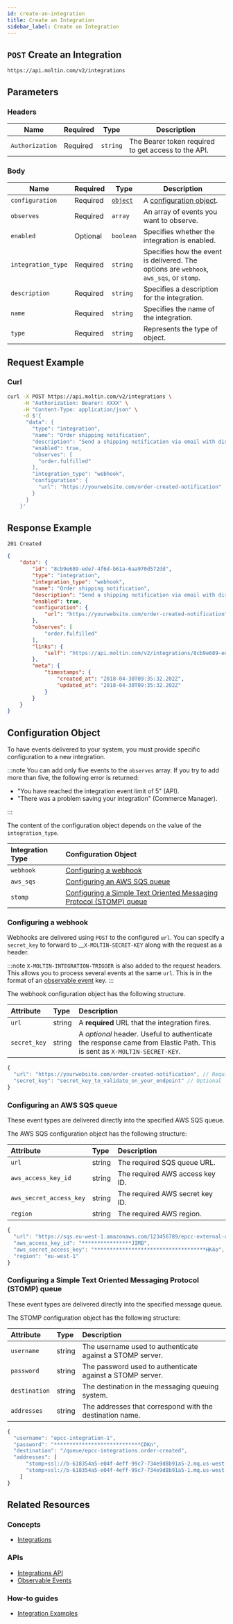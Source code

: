 ```yaml
---
id: create-an-integration
title: Create an Integration
sidebar_label: Create an Integration
---
```


## `POST` Create an Integration

```http
https://api.moltin.com/v2/integrations
```

## Parameters

### Headers

| Name | Required | Type | Description |
| --- | --- | --- | --- |
| `Authorization` | Required | `string` | The Bearer token required to get access to the API. |

### Body

| Name | Required | Type | Description |
| --- | --- | --- | --- |
| `configuration` | Required | [`object`](#configuration-object) | A [configuration object](#configuration-object). |
| `observes` | Required | `array` | An array of events you want to observe. |
| `enabled` | Optional | `boolean` | Specifies whether the integration is enabled. |
| `integration_type` | Required | `string` | Specifies how the event is delivered. The options are `webhook`, `aws_sqs`, or `stomp`. |
| `description` | Required | `string` | Specifies a description for the integration. |
| `name` | Required | `string` | Specifies the name of the integration. |
| `type` | Required | `string` | Represents the type of object. |

## Request Example

### Curl

```bash
curl -X POST https://api.moltin.com/v2/integrations \
     -H "Authorization: Bearer: XXXX" \
     -H "Content-Type: application/json" \
     -d $'{
      "data": {
        "type": "integration",
        "name": "Order shipping notification",
        "description": "Send a shipping notification via email with discount code.",
        "enabled": true,
        "observes": [
          "order.fulfilled"
        ],
        "integration_type": "webhook",
        "configuration": {
          "url": "https://yourwebsite.com/order-created-notification"
        }
      }
    }'
```

## Response Example

`201 Created`

```json
{
    "data": {
        "id": "8cb9e689-ede7-4f6d-b61a-6aa970d572dd",
        "type": "integration",
        "integration_type": "webhook",
        "name": "Order shipping notification",
        "description": "Send a shipping notification via email with discount code.",
        "enabled": true,
        "configuration": {
            "url": "https://yourwebsite.com/order-created-notification"
        },
        "observes": [
            "order.fulfilled"
        ],
        "links": {
            "self": "https://api.moltin.com/v2/integrations/8cb9e689-ede7-4f6d-b61a-6aa970d572dd"
        },
        "meta": {
            "timestamps": {
                "created_at": "2018-04-30T09:35:32.202Z",
                "updated_at": "2018-04-30T09:35:32.202Z"
            }
        }
    }
}
```

## Configuration Object

To have events delivered to your system, you must provide specific configuration to a new integration.

:::note
You can add only five events to the `observes` array. If you try to add more than five, the following error is returned:

- "You have reached the integration event limit of 5" (API).
- "There was a problem saving your integration" (Commerce Manager).

:::

The content of the configuration object depends on the value of the `integration_type`.

| Integration Type | Configuration Object |
| :--- | :--- |
| `webhook` | [Configuring a webhook](#configuring-a-webhook) |
| `aws_sqs` | [Configuring an AWS SQS queue](#configuring-an-aws-sqs-queue) |
| `stomp` | [Configuring a Simple Text Oriented Messaging Protocol (STOMP) queue](#configuring-a-simple-text-oriented-messaging-protocol-stomp-queue) |

### Configuring a webhook

Webhooks are delivered using `POST` to the configured `url`. You can specify a `secret_key` to forward to \__`X-MOLTIN-SECRET-KEY` along with the request as a header.

:::note
`X-MOLTIN-INTEGRATION-TRIGGER` is also added to the request headers. This allows you to process several events at the same `url`. This is in the format of an [observable event](observable-events.md) key.
:::

The webhook configuration object has the following structure.

| Attribute | Type | Description |
| :--- | :--- | :--- |
| `url` | string | A **required** URL that the integration fires. |
| `secret_key` | string | A _optional_ header. Useful to authenticate the response came from Elastic Path. This is sent as `X-MOLTIN-SECRET-KEY`. |

```javascript
{
  "url": "https://yourwebsite.com/order-created-notification", // Required
  "secret_key": "secret_key_to_validate_on_your_endpoint" // Optional
}
```

### Configuring an AWS SQS queue

These event types are delivered directly into the specified AWS SQS queue.

The AWS SQS configuration object has the following structure:

| Attribute | Type | Description |
| :--- | :--- | :--- |
| `url` | string | The required SQS queue URL. |
| `aws_access_key_id` | string | The required AWS access key ID. |
| `aws_secret_access_key` | string | The required AWS secret key ID. |
| `region` | string | The required AWS region. |

```javascript
{
  "url": "https://sqs.eu-west-1.amazonaws.com/123456789/epcc-external-queue",
  "aws_access_key_id": "****************JIMB",
  "aws_secret_access_key": "************************************HK4o",
  "region": "eu-west-1"
}
```

### Configuring a Simple Text Oriented Messaging Protocol (STOMP) queue

These event types are delivered directly into the specified message queue.

The STOMP configuration object has the following structure:

| Attribute | Type | Description |
| :--- | :--- | :--- |
| `username` | string | The username used to authenticate against a STOMP server. |
| `password` | string | The password used to authenticate against a STOMP server. |
| `destination` | string | The destination in the messaging queuing system. |
| `addresses` | string | The addresses that correspond with the destination name. |

```javascript
{
  "username": "epcc-integration-1",
  "password": "****************************CDKn",
  "destination": "/queue/epcc-integrations.order-created",
  "addresses": [
      "stomp+ssl://b-618354a5-e04f-4eff-99c7-734e9d8b91a5-2.mq.us-west-2.amazonaws.com:61614",
      "stomp+ssl://b-618354a5-e04f-4eff-99c7-734e9d8b91a5-1.mq.us-west-2.amazonaws.com:61614"
    ]
}
```

## Related Resources

### Concepts

- [Integrations](../../../concepts/integrations.md)

### APIs

- [Integrations API](index.md)
- [Observable Events](observable-events.md)

### How-to guides

- [Integration Examples](../../../developer/get-started/integrations.md)
